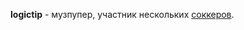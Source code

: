 {{Инфобокс для пуперов
|title2=logictip
|другие_ники=
|image3=[[Файл:Logictip.jpg|left]]
|caption3=
|сферы_творчества=RYTPMV
|год_начала=2016
|image4=
|caption4=
|имя_фамилия=
|дата_рождения=
|место_проживания=
|ссылки=
*[https://www.youtube.com/channel/UCJcljkJFzhunzIZQKiC2dSg Youtube]
*[https://www.youtube.com/channel/UCwkboj4LPcaL7ScBVO3pEVg Альт. канал]
}}

'''logictip''' - музпупер, участник нескольких [[соккер]]ов.